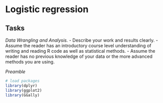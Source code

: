# Logistic regression
## Tasks

*Data Wrangling and Analysis.*
- Describe your work and results clearly. 
- Assume the reader has an introductory course level understanding of writing and reading R code as well as statistical methods.
- Assume the reader has no previous knowledge of your data or the more advanced methods you are using.

*Preamble*
```r
# load packages
library(dplyr)
library(ggplot2)
library(GGally)
`````

